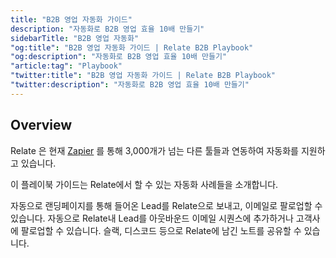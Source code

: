 ```yaml
---
title: "B2B 영업 자동화 가이드"
description: "자동화로 B2B 영업 효율 10배 만들기"
sidebarTitle: "B2B 영업 자동화"
"og:title": "B2B 영업 자동화 가이드 | Relate B2B Playbook"
"og:description": "자동화로 B2B 영업 효율 10배 만들기"
"article:tag": "Playbook"
"twitter:title": "B2B 영업 자동화 가이드 | Relate B2B Playbook"
"twitter:description": "자동화로 B2B 영업 효율 10배 만들기"
---
```


## Overview

Relate 은 현재 [Zapier](/setup/zapier-integration/what-is-zapier) 를 통해 3,000개가 넘는 다른 툴들과 연동하여 자동화를 지원하고 있습니다.

이 플레이북 가이드는 Relate에서 할 수 있는 자동화 사례들을 소개합니다.

<CardGroup cols={2}>
  <Card title="인바운드 자동화" icon="square-1" color="#ea5a0c" href="/playbook/inbound-automation">
    자동으로 랜딩페이지를 통해 들어온 Lead를 Relate으로 보내고, 이메일로 팔로업할 수 있습니다.
  </Card>
  <Card title="아웃바운드 자동화" icon="square-2" color="#0285c7" href="/playbook/outbound-automation">
    자동으로 Relate내 Lead를 아웃바운드 이메일 시퀀스에 추가하거나 고객사에 팔로업할 수 있습니다.
  </Card>
  <Card title="미팅 노트 공유" icon="square-3" color="#16a34a" href="/playbook/collaborative-sales-automation">
    슬랙, 디스코드 등으로 Relate에 남긴 노트를 공유할 수 있습니다.
  </Card>
</CardGroup>